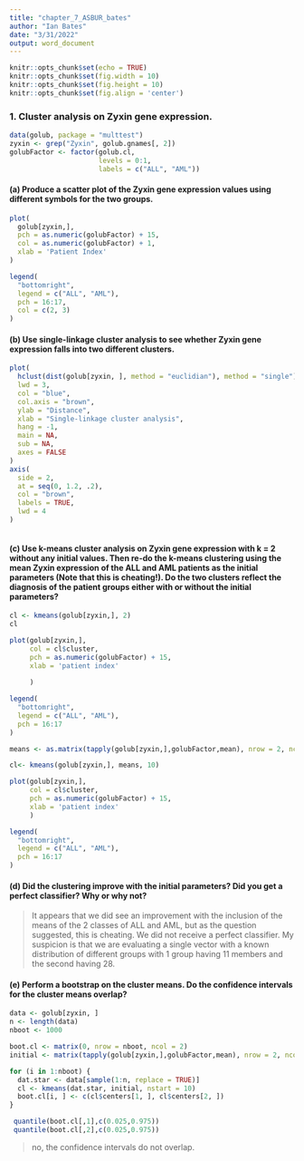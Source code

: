 ```yaml
---
title: "chapter_7_ASBUR_bates"
author: "Ian Bates"
date: "3/31/2022"
output: word_document
---
```


```r
knitr::opts_chunk$set(echo = TRUE)
knitr::opts_chunk$set(fig.width = 10)
knitr::opts_chunk$set(fig.height = 10)
knitr::opts_chunk$set(fig.align = 'center')

```

### 1. Cluster analysis on Zyxin gene expression.

```r
data(golub, package = "multtest")
zyxin <- grep("Zyxin", golub.gnames[, 2])
golubFactor <- factor(golub.cl,
                      levels = 0:1,
                      labels = c("ALL", "AML"))

```


#### (a) Produce a scatter plot of the Zyxin gene expression values using different symbols for the two groups. 

```r
plot(
  golub[zyxin,],
  pch = as.numeric(golubFactor) + 15,
  col = as.numeric(golubFactor) + 1,
  xlab = 'Patient Index'
)

legend(
  "bottomright",
  legend = c("ALL", "AML"),
  pch = 16:17,
  col = c(2, 3)
)


```




#### (b) Use single-linkage cluster analysis to see whether Zyxin gene expression falls into two different clusters. 

```r


plot(
  hclust(dist(golub[zyxin, ], method = "euclidian"), method = "single"),
  lwd = 3,
  col = "blue",
  col.axis = "brown",
  ylab = "Distance",
  xlab = "Single-linkage cluster analysis",
  hang = -1,
  main = NA,
  sub = NA,
  axes = FALSE
)
axis(
  side = 2,
  at = seq(0, 1.2, .2),
  col = "brown",
  labels = TRUE,
  lwd = 4
)



```




#### (c) Use k-means cluster analysis on Zyxin gene expression with k = 2 without any initial values. Then re-do the k-means clustering using the mean Zyxin expression of the ALL and AML patients as the initial parameters (Note that this is cheating!). Do the two clusters reflect the diagnosis of the patient groups either with or without the initial parameters? 


```r
cl <- kmeans(golub[zyxin,], 2)
cl

plot(golub[zyxin,], 
     col = cl$cluster,
     pch = as.numeric(golubFactor) + 15,
     xlab = 'patient index'
     
     )

legend(
  "bottomright",
  legend = c("ALL", "AML"),
  pch = 16:17
)


```



```r
means <- as.matrix(tapply(golub[zyxin,],golubFactor,mean), nrow = 2, ncol=1, byrow=TRUE)

cl<- kmeans(golub[zyxin,], means, 10)

plot(golub[zyxin,], 
     col = cl$cluster,
     pch = as.numeric(golubFactor) + 15,
     xlab = 'patient index'
     )

legend(
  "bottomright",
  legend = c("ALL", "AML"),
  pch = 16:17
)

```


#### (d) Did the clustering improve with the initial parameters? Did you get a perfect classifier? Why or why not? 

> It appears that we did see an improvement with the inclusion of the means of the 2 classes of ALL and AML, but as the question suggested, this is cheating.  We did not receive a perfect classifier.  My suspicion is that we are evaluating a single vector with a known distribution of different groups with 1 group having 11 members and the second having 28.



#### (e) Perform a bootstrap on the cluster means. Do the confidence intervals for the cluster means overlap?


```r
data <- golub[zyxin, ]
n <- length(data)
nboot <- 1000

boot.cl <- matrix(0, nrow = nboot, ncol = 2)
initial <- matrix(tapply(golub[zyxin,],golubFactor,mean), nrow = 2, ncol=1, byrow=TRUE)

for (i in 1:nboot) {
  dat.star <- data[sample(1:n, replace = TRUE)]
  cl <- kmeans(dat.star, initial, nstart = 10)
  boot.cl[i, ] <- c(cl$centers[1, ], cl$centers[2, ])
}

 quantile(boot.cl[,1],c(0.025,0.975))
 quantile(boot.cl[,2],c(0.025,0.975))

```
>no, the confidence intervals do not overlap.


